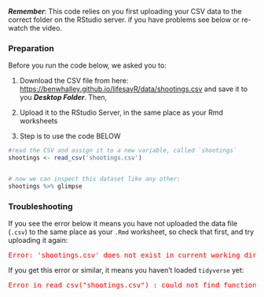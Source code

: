 
***Remember***:  This code relies on you first uploading your CSV data
to the correct folder on the RStudio server. if you have problems see below or
re-watch the video.


### Preparation

Before you run the code below, we asked you to:

1. Download the CSV file from here: <https://benwhalley.github.io/lifesavR/data/shootings.csv> and save it to you ***Desktop Folder***. Then,

2. Upload it to the RStudio Server, in the same place as your Rmd worksheets

3. Step is to use the code BELOW


```r
#read the CSV and assign it to a new variable, called `shootings`
shootings <- read_csv('shootings.csv')


# now we can inspect this dataset like any other:
shootings %>% glimpse
```


### Troubleshooting

If you see the error below it means you have not uploaded the data file (`.csv`) to
the same place as your `.Rmd` worksheet, so check that first, and try uploading it again:


<pre style="color:red">
Error: 'shootings.csv' does not exist in current working directory ('/home/username').
</pre>


If you get this error or similar, it means you haven't loaded `tidyverse` yet:

<pre style="color:red">
Error in read_csv("shootings.csv") : could not find function "read_csv"
</pre>
